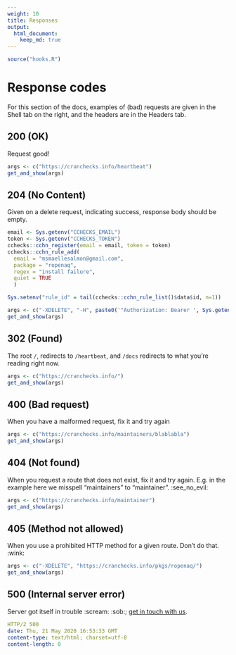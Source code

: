 ```yaml
---
weight: 10
title: Responses
output: 
  html_document:
    keep_md: true
---
```


```r
source("hooks.R")
```

# Response codes

For this section of the docs, examples of (bad) requests are given in the Shell tab on the right, and the headers are in the Headers tab.

## 200 (OK) 

Request good!

```r
args <- c("https://cranchecks.info/heartbeat")
get_and_show(args)
```

## 204 (No Content) 

Given on a delete request, indicating success, response body should be empty.

```r
email <- Sys.getenv("CCHECKS_EMAIL")
token <- Sys.getenv("CCHECKS_TOKEN")
cchecks::cchn_register(email = email, token = token)
cchecks::cchn_rule_add(
  email = "msmaellesalmon@gmail.com",
  package = "ropenaq",
  regex = "install failure",
  quiet = TRUE
  )
```

```r
Sys.setenv("rule_id" = tail(cchecks::cchn_rule_list()$data$id, n=1))
```

```r
args <- c("-XDELETE", "-H", paste0('"Authorization: Bearer ', Sys.getenv("CCHECKS_TOKEN"), '"'), "\\\n", paste0("https://cranchecks.info/notifications/rules/", Sys.getenv("rule_id")))
get_and_show(args)
```

## 302 (Found) 

The root `/`, redirects to `/heartbeat`, and `/docs` redirects to what you're reading right now.

```r
args <- c("https://cranchecks.info/")
get_and_show(args)
```

## 400 (Bad request)

When you have a malformed request, fix it and try again

```r
args <- c("https://cranchecks.info/maintainers/blablabla")
get_and_show(args)
```

## 404 (Not found) 

When you request a route that does not exist, fix it and try again.
E.g. in the example here we misspell "maintainers" to "maintainer". :see_no_evil:

```r
args <- c("https://cranchecks.info/maintainer")
get_and_show(args)
```

## 405 (Method not allowed)

When you use a prohibited HTTP method for a given route.
Don't do that. :wink:

```r
args <- c("-XDELETE", "https://cranchecks.info/pkgs/ropenaq/")
get_and_show(args)
```


## 500 (Internal server error) 

Server got itself in trouble :scream: :sob:; [get in touch with us](https://github.com/ropenscilabs/cchecksapi/issues).

```yaml
HTTP/2 500
date: Thu, 21 May 2020 16:53:33 GMT
content-type: text/html; charset=utf-8
content-length: 0
```